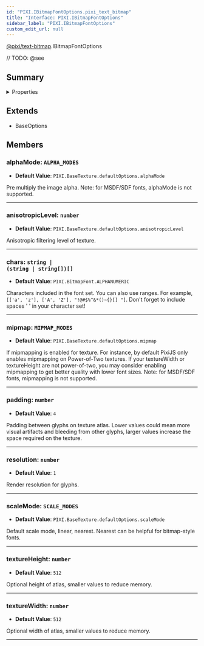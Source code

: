 ```yaml
---
id: "PIXI.IBitmapFontOptions.pixi_text_bitmap"
title: "Interface: PIXI.IBitmapFontOptions"
sidebar_label: "PIXI.IBitmapFontOptions"
custom_edit_url: null
---
```


[@pixi/text-bitmap](../modules/pixi_text_bitmap).IBitmapFontOptions






// TODO: @see

        

## Summary

<details><summary>Properties</summary>
<p>

| Name             | Type                                                  | Description                                                                                                                                                                                                                                                                                                                      |
| ---------------- | ----------------------------------------------------- | -------------------------------------------------------------------------------------------------------------------------------------------------------------------------------------------------------------------------------------------------------------------------------------------------------------------------------- |
| alphaMode        | <code>ALPHA_MODES</code>                              | Pre multiply the image alpha. Note&#58; for MSDF/SDF fonts, alphaMode is not supported.                                                                                                                                                                                                                                          |
| anisotropicLevel | <code>number</code>                                   | Anisotropic filtering level of texture.                                                                                                                                                                                                                                                                                          |
| chars            | <code>string &#124; (string &#124; string[])[]</code> | Characters included in the font set. You can also use ranges. For example, `[['a', 'z'], ['A', 'Z'], "!@#$%^&*()~{}[] "]`. Don't forget to include spaces ' ' in your character set!                                                                                                                                             |
| mipmap           | <code>MIPMAP_MODES</code>                             | If mipmapping is enabled for texture. For instance, by default PixiJS only enables mipmapping on Power-of-Two textures. If your textureWidth or textureHeight are not power-of-two, you may consider enabling mipmapping to get better quality with lower font sizes. Note&#58; for MSDF/SDF fonts, mipmapping is not supported. |
| padding          | <code>number</code>                                   | Padding between glyphs on texture atlas. Lower values could mean more visual artifacts and bleeding from other glyphs, larger values increase the space required on the texture.                                                                                                                                                 |
| resolution       | <code>number</code>                                   | Render resolution for glyphs.                                                                                                                                                                                                                                                                                                    |
| scaleMode        | <code>SCALE_MODES</code>                              | Default scale mode, linear, nearest. Nearest can be helpful for bitmap-style fonts.                                                                                                                                                                                                                                              |
| textureHeight    | <code>number</code>                                   | Optional height of atlas, smaller values to reduce memory.                                                                                                                                                                                                                                                                       |
| textureWidth     | <code>number</code>                                   | Optional width of atlas, smaller values to reduce memory.                                                                                                                                                                                                                                                                        |

</p>
</details>
    


## Extends
- BaseOptions

## Members
<article>

### alphaMode: <span><code>ALPHA_MODES</code></span>
- **Default Value**: <code>PIXI.BaseTexture.defaultOptions.alphaMode</code>

Pre multiply the image alpha. Note&#58; for MSDF/SDF fonts, alphaMode is not supported.

</article>


---------------------------------------

<article>

### anisotropicLevel: <span><code>number</code></span>
- **Default Value**: <code>PIXI.BaseTexture.defaultOptions.anisotropicLevel</code>

Anisotropic filtering level of texture.

</article>


---------------------------------------

<article>

### chars: <span><code>string &#124; (string &#124; string[])[]</code></span>
- **Default Value**: <code>PIXI.BitmapFont.ALPHANUMERIC</code>

Characters included in the font set. You can also use ranges. For example, `[['a', 'z'], ['A', 'Z'], "!@#$%^&*()~{}[] "]`. Don't forget to include spaces ' ' in your character set!

</article>


---------------------------------------

<article>

### mipmap: <span><code>MIPMAP_MODES</code></span>
- **Default Value**: <code>PIXI.BaseTexture.defaultOptions.mipmap</code>

If mipmapping is enabled for texture. For instance, by default PixiJS only enables mipmapping on Power-of-Two textures. If your textureWidth or textureHeight are not power-of-two, you may consider enabling mipmapping to get better quality with lower font sizes. Note&#58; for MSDF/SDF fonts, mipmapping is not supported.

</article>


---------------------------------------

<article>

### padding: <span><code>number</code></span>
- **Default Value**: <code>4</code>

Padding between glyphs on texture atlas. Lower values could mean more visual artifacts and bleeding from other glyphs, larger values increase the space required on the texture.

</article>


---------------------------------------

<article>

### resolution: <span><code>number</code></span>
- **Default Value**: <code>1</code>

Render resolution for glyphs.

</article>


---------------------------------------

<article>

### scaleMode: <span><code>SCALE_MODES</code></span>
- **Default Value**: <code>PIXI.BaseTexture.defaultOptions.scaleMode</code>

Default scale mode, linear, nearest. Nearest can be helpful for bitmap-style fonts.

</article>


---------------------------------------

<article>

### textureHeight: <span><code>number</code></span>
- **Default Value**: <code>512</code>

Optional height of atlas, smaller values to reduce memory.

</article>


---------------------------------------

<article>

### textureWidth: <span><code>number</code></span>
- **Default Value**: <code>512</code>

Optional width of atlas, smaller values to reduce memory.

</article>


---------------------------------------



  